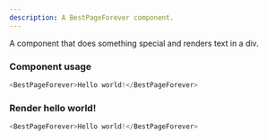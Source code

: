 ```yaml
---
description: A BestPageForever component.
---
```



A component that does something special and renders text in a div.

### Component usage
```js
<BestPageForever>Hello world!</BestPageForever>
```

### Render hello world!

```js live
<BestPageForever>Hello world!</BestPageForever>
```
